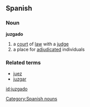 ==Spanish==
===Noun===
'''juzgado''' {{m}}

# a [[court]] of [[law]] with a [[judge]]
# a place for [[adjudicated]] individuals

===Related terms===
*[[juez]]
*[[juzgar]]

[[Category:Spanish nouns]]

[[id:juzgado]]